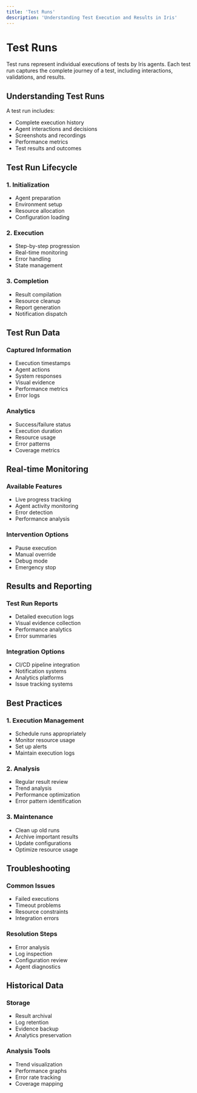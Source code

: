 ```yaml
---
title: 'Test Runs'
description: 'Understanding Test Execution and Results in Iris'
---
```


# Test Runs

Test runs represent individual executions of tests by Iris agents. Each test run captures the complete journey of a test, including interactions, validations, and results.

## Understanding Test Runs

A test run includes:
- Complete execution history
- Agent interactions and decisions
- Screenshots and recordings
- Performance metrics
- Test results and outcomes

## Test Run Lifecycle

### 1. Initialization
- Agent preparation
- Environment setup
- Resource allocation
- Configuration loading

### 2. Execution
- Step-by-step progression
- Real-time monitoring
- Error handling
- State management

### 3. Completion
- Result compilation
- Resource cleanup
- Report generation
- Notification dispatch

## Test Run Data

### Captured Information
- Execution timestamps
- Agent actions
- System responses
- Visual evidence
- Performance metrics
- Error logs

### Analytics
- Success/failure status
- Execution duration
- Resource usage
- Error patterns
- Coverage metrics

## Real-time Monitoring

### Available Features
- Live progress tracking
- Agent activity monitoring
- Error detection
- Performance analysis

### Intervention Options
- Pause execution
- Manual override
- Debug mode
- Emergency stop

## Results and Reporting

### Test Run Reports
- Detailed execution logs
- Visual evidence collection
- Performance analytics
- Error summaries

### Integration Options
- CI/CD pipeline integration
- Notification systems
- Analytics platforms
- Issue tracking systems

## Best Practices

### 1. Execution Management
- Schedule runs appropriately
- Monitor resource usage
- Set up alerts
- Maintain execution logs

### 2. Analysis
- Regular result review
- Trend analysis
- Performance optimization
- Error pattern identification

### 3. Maintenance
- Clean up old runs
- Archive important results
- Update configurations
- Optimize resource usage

## Troubleshooting

### Common Issues
- Failed executions
- Timeout problems
- Resource constraints
- Integration errors

### Resolution Steps
- Error analysis
- Log inspection
- Configuration review
- Agent diagnostics

## Historical Data

### Storage
- Result archival
- Log retention
- Evidence backup
- Analytics preservation

### Analysis Tools
- Trend visualization
- Performance graphs
- Error rate tracking
- Coverage mapping 
